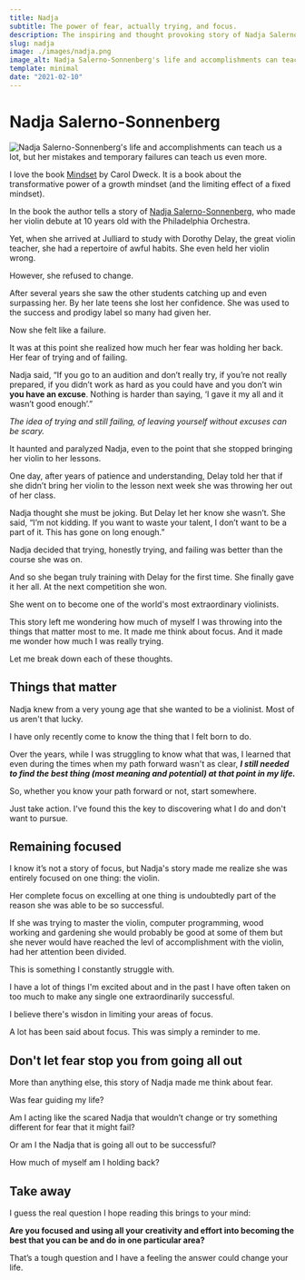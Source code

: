 ```yaml
---
title: Nadja
subtitle: The power of fear, actually trying, and focus.
description: The inspiring and thought provoking story of Nadja Salerno-Sonnenberg on how her fear almost destroyed her career and what we can learn from her experience.
slug: nadja
image: ./images/nadja.png
image_alt: Nadja Salerno-Sonnenberg's life and accomplishments can teach us a lot, but her mistakes and temporary failures can teach us even more.
template: minimal
date: "2021-02-10"
---
```


# Nadja Salerno-Sonnenberg

![Nadja Salerno-Sonnenberg's life and accomplishments can teach us a lot, but her mistakes and temporary failures can teach us even more.](./images/nadja.png)

I love the book [Mindset](https://www.amazon.com/Mindset-Psychology-Carol-S-Dweck/dp/0345472322) by Carol Dweck. It is a book about the transformative power of a growth mindset (and the limiting effect of a fixed mindset).

In the book the author tells a story of [Nadja Salerno-Sonnenberg](https://www.nadjasalernosonnenberg.com/), who made her violin debute at 10 years old with the Philadelphia Orchestra.

Yet, when she arrived at Julliard to study with Dorothy Delay, the great violin teacher, she had a repertoire of awful habits. She even held her violin wrong.

However, she refused to change.

After several years she saw the other students catching up and even surpassing her. By her late teens she lost her confidence. She was used to the success and prodigy label so many had given her.

Now she felt like a failure.

It was at this point she realized how much her fear was holding her back. Her fear of trying and of failing.

Nadja said, “If you go to an audition and don’t really try, if you’re not really prepared, if you didn’t work as hard as you could have and you don’t win **you have an excuse**. Nothing is harder than saying, ‘I gave it my all and it wasn’t good enough’.”

_The idea of trying and still failing, of leaving yourself without excuses can be scary._

It haunted and paralyzed Nadja, even to the point that she stopped bringing her violin to her lessons.

One day, after years of patience and understanding, Delay told her that if she didn’t bring her violin to the lesson next week she was throwing her out of her class.

Nadja thought she must be joking. But Delay let her know she wasn’t. She said, “I’m not kidding. If you want to waste your talent, I don’t want to be a part of it. This has gone on long enough.”

Nadja decided that trying, honestly trying, and failing was better than the course she was on.

And so she began truly training with Delay for the first time. She finally gave it her all. At the next competition she won.

She went on to become one of the world's most extraordinary violinists.

This story left me wondering how much of myself I was throwing into the things that matter most to me. It made me think about focus. And it made me wonder how much I was really trying.

Let me break down each of these thoughts.

## Things that matter

Nadja knew from a very young age that she wanted to be a violinist. Most of us aren't that lucky.

I have only recently come to know the thing that I felt born to do.

Over the years, while I was struggling to know what that was, I learned that even during the times when my path forward wasn't as clear, **_I still needed to find the best thing (most meaning and potential) at that point in my life._**

So, whether you know your path forward or not, start somewhere.

Just take action. I've found this the key to discovering what I do and don't want to pursue.

## Remaining focused

I know it’s not a story of focus, but Nadja's story made me realize she was entirely focused on one thing: the violin.

Her complete focus on excelling at one thing is undoubtedly part of the reason she was able to be so successful.

If she was trying to master the violin, computer programming, wood working and gardening she would probably be good at some of them but she never would have reached the levl of accomplishment with the violin, had her attention been divided.

This is something I constantly struggle with.

I have a lot of things I'm excited about and in the past I have often taken on too much to make any single one extraordinarily successful.

I believe there's wisdon in limiting your areas of focus.

A lot has been said about focus. This was simply a reminder to me.

## Don't let fear stop you from going all out

More than anything else, this story of Nadja made me think about fear.

Was fear guiding my life?

Am I acting like the scared Nadja that wouldn’t change or try something different for fear that it might fail?

Or am I the Nadja that is going all out to be successful?

How much of myself am I holding back?

## Take away

I guess the real question I hope reading this brings to your mind:

**Are you focused and using all your creativity and effort into becoming the best that you can be and do in one particular area?**

That’s a tough question and I have a feeling the answer could change your life.

